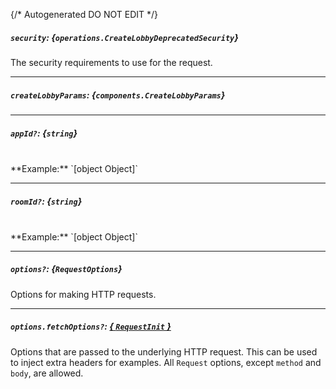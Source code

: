 {/* Autogenerated DO NOT EDIT  */}

##### `security`: *{`operations.CreateLobbyDeprecatedSecurity`}*
The security requirements to use for the request.

<Collapsible openLabel={Labels.showProperties} closeLabel={Labels.hideProperties}>
  <CreateLobbyDeprecatedSecurity />
</Collapsible>

---
##### `createLobbyParams`: *{`components.CreateLobbyParams`}*

<Collapsible openLabel={Labels.showProperties} closeLabel={Labels.hideProperties}>
  <CreateLobbyParams />
</Collapsible>

---
##### `appId?`: *{`string`}*
<br/>
**Example:** `[object Object]`

---
##### `roomId?`: *{`string`}*
<br/>
**Example:** `[object Object]`

---
##### `options?`: *{`RequestOptions`}*
Options for making HTTP requests.

---
##### `options.fetchOptions?`: [*{ `RequestInit` }*](https://developer.mozilla.org/en-US/docs/Web/API/Request/Request#options)
Options that are passed to the underlying HTTP request. This can be used to inject extra headers for examples. All `Request` options, except `method` and `body`, are allowed.

